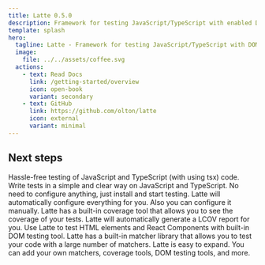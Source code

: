 ```yaml
---
title: Latte 0.5.0
description: Framework for testing JavaScript/TypeScript with enabled DOM
template: splash
hero:
  tagline: Latte - Framework for testing JavaScript/TypeScript with DOM support and built-in headless browser!
  image:
    file: ../../assets/coffee.svg
  actions:
    - text: Read Docs
      link: /getting-started/overview
      icon: open-book
      variant: secondary 
    - text: GitHub
      link: https://github.com/olton/latte
      icon: external
      variant: minimal
---
```



## Next steps

<CardGrid>
	<Card title="JavaScript/TypeScript" icon="seti:tsconfig">
        Hassle-free testing of JavaScript and TypeScript (with using tsx) code. Write tests in a simple and clear way on JavaScript and TypeScript.
	</Card>
	<Card title="Config Free" icon="setting">
        No need to configure anything, just install and start testing. Latte will automatically configure everything for you. Also you can configure it manually.
	</Card>
	<Card title="Built-in coverage tool" icon="list-format">
        Latte has a built-in coverage tool that allows you to see the coverage of your tests. Latte will automatically generate a LCOV report for you.
	</Card>
	<Card title="DOM and React Testing" icon="seti:react">
        Use Latte to test HTML elements and React Components with built-in DOM testing tool.
	</Card>
	<Card title="100+ Matchers" icon="approve-check">
        Latte has a built-in matcher library that allows you to test your code with a large number of matchers.
	</Card>
	<Card title="Easy Expanding" icon="seti:crystal_embedded">
        Latte is easy to expand. You can add your own matchers, coverage tools, DOM testing tools, and more.
	</Card>
</CardGrid>
